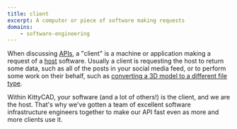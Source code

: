 ```yaml
---
title: client
excerpt: A computer or piece of software making requests
domains:
    - software-engineering
---
```


When discussing [APIs](/docs/glossary/application-programming-interface-api), a "client" is a machine or application making a request of a [host](/docs/glossary/host) software. Usually a client is requesting the host to return some data, such as all of the posts in your social media feed, or to perform some work on their behalf, such as [converting a 3D model to a different file type](/docs/api/convert-cad-file).

Within KittyCAD, your software (and a lot of others!) is the client, and we are the host. That's why we've gotten a team of excellent software infrastructure engineers together to make our API fast even as more and more clients use it.